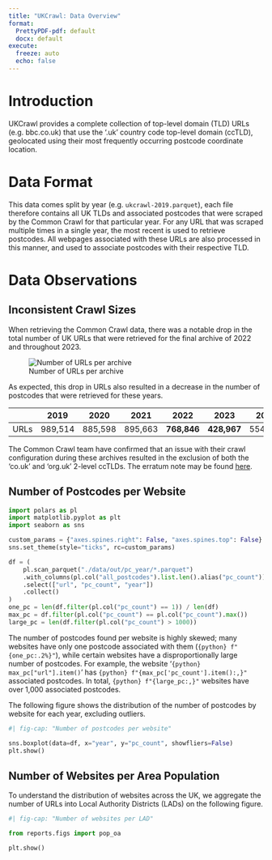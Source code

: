 ```yaml
---
title: "UKCrawl: Data Overview"
format: 
  PrettyPDF-pdf: default
  docx: default
execute:
  freeze: auto
  echo: false
---
```


# Introduction

UKCrawl provides a complete collection of top-level domain (TLD) URLs (e.g. bbc.co.uk) that use the '.uk' country code top-level domain (ccTLD), geolocated using their most frequently occurring postcode coordinate location.

# Data Format

This data comes split by year (e.g. `ukcrawl-2019.parquet`), each file therefore contains all UK TLDs and associated postcodes that were scraped by the Common Crawl for that particular year. For any URL that was scraped multiple times in a single year, the most recent is used to retrieve postcodes. All webpages associated with these URLs are also processed in this manner, and used to associate postcodes with their respective TLD.

# Data Observations

## Inconsistent Crawl Sizes

When retrieving the Common Crawl data, there was a notable drop in the total number of UK URLs that were retrieved for the final archive of 2022 and throughout 2023.

![Number of URLs per archive](./figs/url_by_archive.png)

As expected, this drop in URLs also resulted in a decrease in the number of postcodes that were retrieved for these years.

|      | 2019    | 2020    | 2021    | 2022    | 2023    | 2024    |
|------|---------|---------|---------|---------|---------|---------|
| URLs | 989,514 | 885,598 | 895,663 | **768,846** | **428,967** | 554,723 |

The Common Crawl team have confirmed that an issue with their crawl configuration during these archives resulted in the exclusion of both the 'co.uk' and 'org.uk' 2-level ccTLDs. The erratum note may be found [here](https://commoncrawl.org/errata/co-uk-cctld-not-included).

## Number of Postcodes per Website

```python
import polars as pl
import matplotlib.pyplot as plt
import seaborn as sns

custom_params = {"axes.spines.right": False, "axes.spines.top": False}
sns.set_theme(style="ticks", rc=custom_params)

df = (
    pl.scan_parquet("./data/out/pc_year/*.parquet")
    .with_columns(pl.col("all_postcodes").list.len().alias("pc_count"))
    .select(["url", "pc_count", "year"])
    .collect()
)
one_pc = len(df.filter(pl.col("pc_count") == 1)) / len(df)
max_pc = df.filter(pl.col("pc_count") == pl.col("pc_count").max())
large_pc = len(df.filter(pl.col("pc_count") > 1000))
```

The number of postcodes found per website is highly skewed; many websites have only one postcode associated with them (`{python} f"{one_pc:.2%}"`), while certain websites have a disproportionally large number of postcodes. For example, the website '`{python} max_pc["url"].item()`' has `{python} f"{max_pc['pc_count'].item():,}"` associated postcodes. In total, `{python} f"{large_pc:,}"` websites have over 1,000 associated postcodes.

The following figure shows the distribution of the number of postcodes by website for each year, excluding outliers.

```python
#| fig-cap: "Number of postcodes per website"

sns.boxplot(data=df, x="year", y="pc_count", showfliers=False)
plt.show()
```

\newpage

## Number of Websites per Area Population

To understand the distribution of websites across the UK, we aggregate the number of URLs into Local Authority Districts (LADs) on the following figure.

```python
#| fig-cap: "Number of websites per LAD"

from reports.figs import pop_oa

plt.show()
```
